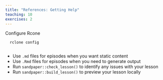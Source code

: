 ```yaml
---
title: "References: Getting Help"
teaching: 10
exercises: 2
---
```


Configure Rcone

```
  rclone config
  
```

::::::::::::::::::::::::::::::::::::: keypoints 

- Use `.md` files for episodes when you want static content
- Use `.Rmd` files for episodes when you need to generate output
- Run `sandpaper::check_lesson()` to identify any issues with your lesson
- Run `sandpaper::build_lesson()` to preview your lesson locally

::::::::::::::::::::::::::::::::::::::::::::::::

[r-markdown]: https://rmarkdown.rstudio.com/
